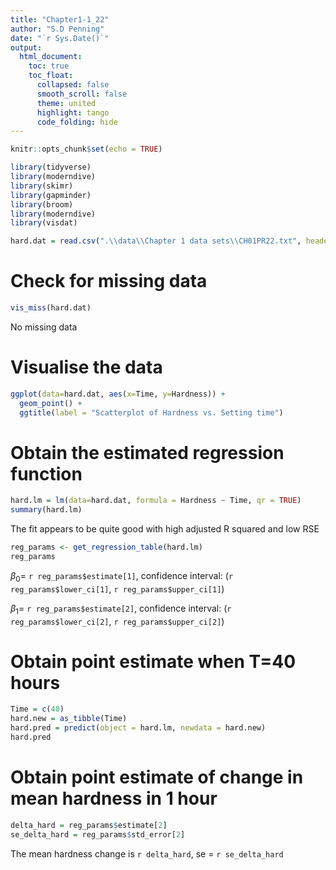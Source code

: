 ```yaml
---
title: "Chapter1-1_22"
author: "S.D Penning"
date: "`r Sys.Date()`"
output:
  html_document:
    toc: true
    toc_float:
      collapsed: false
      smooth_scroll: false
      theme: united
      highlight: tango
      code_folding: hide
---
```


```r
knitr::opts_chunk$set(echo = TRUE)

library(tidyverse)
library(moderndive)
library(skimr)
library(gapminder)
library(broom)
library(moderndive)
library(visdat)
```

```r
hard.dat = read.csv(".\\data\\Chapter 1 data sets\\CH01PR22.txt", header = FALSE, sep = "", col.names = c('Hardness', 'Time'))
```


# Check for missing data

```r
vis_miss(hard.dat)
```

No missing data

# Visualise the data

```r
ggplot(data=hard.dat, aes(x=Time, y=Hardness)) +
  geom_point() +
  ggtitle(label = "Scatterplot of Hardness vs. Setting time")
```

# Obtain the estimated regression function

```r
hard.lm = lm(data=hard.dat, formula = Hardness ~ Time, qr = TRUE)
summary(hard.lm)
```
The fit appears to be quite good with high adjusted R squared and low RSE

```r
reg_params <- get_regression_table(hard.lm)
reg_params  
```

$\beta_{0}=$ `r reg_params$estimate[1]`, confidence interval: (`r reg_params$lower_ci[1]`, `r reg_params$upper_ci[1]`)

$\beta_{1}=$ `r reg_params$estimate[2]`, confidence interval: (`r reg_params$lower_ci[2]`, `r reg_params$upper_ci[2]`)

# Obtain point estimate when T=40 hours

```r
Time = c(40)
hard.new = as_tibble(Time)
hard.pred = predict(object = hard.lm, newdata = hard.new)
hard.pred
```

# Obtain point estimate of change in mean hardness in 1 hour

```r
delta_hard = reg_params$estimate[2]
se_delta_hard = reg_params$std_error[2]
```

The mean hardness change is `r delta_hard`, se = `r se_delta_hard`

